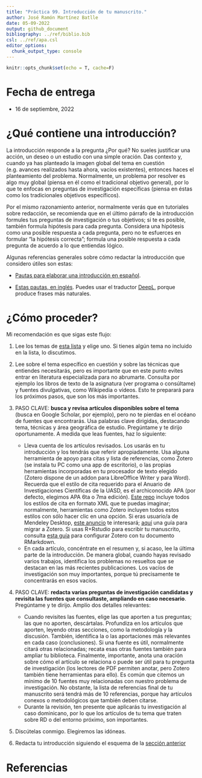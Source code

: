 ```yaml
---
title: "Práctica 99. Introducción de tu manuscrito."
author: José Ramón Martínez Batlle
date: 05-09-2022
output: github_document
bibliography: ../ref/biblio.bib
csl: ../ref/apa.csl
editor_options: 
  chunk_output_type: console
---
```


```r
knitr::opts_chunk$set(echo = T, cache=F)
```

# Fecha de entrega

-   16 de septiembre, 2022

# ¿Qué contiene una introducción?

La introducción responde a la pregunta ¿Por qué? No sueles justificar una acción, un deseo o un estudio con una simple oración. Das contexto y, cuando ya has planteado la imagen global del tema en cuestión (e.g. avances realizados hasta ahora, vacíos existentes), entonces haces el planteamiento del problema. Normalmente, un problema por resolver es algo muy global (piensa en él como el tradicional objetivo general), por lo que te enfocas en preguntas de investigación específicas (piensa en éstas como los tradicionales objetivos específicos).

Por el mismo razonamiento anterior, normalmente verás que en tutoriales sobre redacción, se recomienda que en el último párrafo de la introducción formules tus preguntas de investigación o tus objetivos; si te es posible, también formula hipótesis para cada pregunta. Considera una hipótesis como una posible respuesta a cada pregunta, pero no te esfuerces en formular "la hipótesis correcta"; formula una posible respuesta a cada pregunta de acuerdo a lo que entiendas lógico.

Algunas referencias generales sobre cómo redactar la introducción que considero útiles son estas:

-   [Pautas para elaborar una introducción en español](http://www.scielo.org.co/scielo.php?script=sci_arttext&pid=S0120-53072008000100001).

-   [Estas pautas, en inglés](https://www.editage.com/insights/4-step-approach-to-writing-the-introduction-section-of-a-research-paper). Puedes usar el traductor [DeepL](https://www.deepl.com/translator), porque produce frases más naturales.

# ¿Cómo proceder?

Mi recomendación es que sigas este flujo:

1.  Lee los temas de [esta lista](../programa-geomorfologia.md#temas-sugeridos) y elige uno. Si tienes algún tema no incluido en la lista, lo discutimos.

2.  Lee sobre el tema específico en cuestión y sobre las técnicas que entiendes necesitarás, pero es importante que en este punto evites entrar en literatura especializada para no abrumarte. Consulta por ejemplo los libros de texto de la asignatura (ver programa o consúltame) y fuentes divulgativas, como Wikipedia o vídeos. Esto te preparará para los próximos pasos, que son los más importantes.

3.  PASO CLAVE: **busca y revisa artículos disponibles sobre el tema** (busca en Google Scholar, por ejemplo), pero no te pierdas en el océano de fuentes que encontrarás. Usa palabras clave dirigidas, destacando tema, técnicas y área geográfica de estudio. Pregúntame y te dirijo oportunamente. A medida que leas fuentes, haz lo siguiente:

    -   Lleva cuenta de los artículos revisados. Los usarás en tu introducción y los tendrás que referir apropiadamente. Usa alguna herramienta de apoyo para citas y lista de referencias, como Zotero (se instala tu PC como una app de escritorio), o las propias herramientas incorporadas en tu procesador de texto elegido (Zotero dispone de un addon para LibreOffice Writer y para Word). Recuerda que el estilo de cita requerido para el Anuario de Investigaciones Científicas de la UASD, es el archiconocido APA (por defecto, elegimos APA 6ta o 7ma edición). [Este repo](https://github.com/citation-style-language/styles) incluye todos los estilos de cita en formato XML que te puedas imaginar; normalmente, herramientas como Zotero incluyen todos estos estilos con sólo hacer clic en una opción. Si eras usuario/a de Mendeley Desktop, [este anuncio](https://blog.mendeley.com/2022/02/22/introducing-mendeley-reference-manager-designed-for-todays-researcher-workflow/) te interesará; [aquí](https://twitter.com/MushtaqBilalPhD/status/1563437651646349314) una guía para migrar a Zotero. Si usas R+Rstudio para escribir tu manuscrito, consulta [esta guía](https://inbo.github.io/tutorials/tutorials/r_citations_markdown/) para configurar Zotero con tu documento RMarkdown.
    -   En cada artículo, concéntrate en el resumen y, si acaso, lee la última parte de la introducción. De manera global, cuando hayas revisado varios trabajos, identifica los problemas no resueltos que se destacan en las más recientes publicaciones. Los vacíos de investigación son muy importantes, porque tú precisamente te concentrarás en esos vacíos.

4.  PASO CLAVE: **redacta varias preguntas de investigación candidatas y revisita las fuentes que consultaste, ampliando en caso necesario**. Pregúntame y te dirijo. Amplío dos detalles relevantes:

    -   Cuando revisites las fuentes, elige las que aporten a tus preguntas; las que no aporten, descártalas. Profundiza en los artículos que aporten, leyendo otras secciones, como la metodología y la discusión. También, identifica la o las aportaciones más relevantes en cada caso (conclusiones). Si una fuente es útil, normalmente citará otras relacionadas; recata esas otras fuentes también para ampliar tu biblioteca. Finalmente, importante, anota una oración sobre cómo el artículo se relaciona o puede ser útil para tu pregunta de investigación (los lectores de PDF permiten anotar, pero Zotero también tiene herramientas para ello). Es común que citemos un mínimo de 10 fuentes muy relacionadas con nuestro problema de investigación. No obstante, la lista de referencias final de tu manuscrito será tendrá más de 10 referencias, porque hay artículos conexos o metodológicos que también deben citarse.
    -   Durante la revisión, ten presente que aplicarás tu investigación al caso dominicano, por lo que los artículos de tu tema que traten sobre RD o del entorno próximo, son importantes.

5.  Discútelas conmigo. Elegiremos las idóneas.

6.  Redacta tu introducción siguiendo el esquema de la [sección anterior](#qué-contiene-una-introducción)

# Referencias
